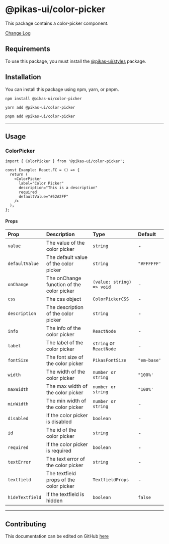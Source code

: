 

<NextSeo title="Color Picker" />

# @pikas-ui/color-picker

This package contains a color-picker component.

<a href="https://github.com/Achaak/pikas/blob/main/packages/ui/color-picker/CHANGELOG.md">
  Change Log
</a>

## Requirements

To use this package, you must install the <a href={stylesLink}>@pikas-ui/styles</a> package.

## Installation

You can install this package using npm, yarn, or pnpm.

```
npm install @pikas-ui/color-picker
```

```
yarn add @pikas-ui/color-picker
```

```
pnpm add @pikas-ui/color-picker
```

---

## Usage

### ColorPicker

<ColorPickerExample />

```tsx
import { ColorPicker } from '@pikas-ui/color-picker';

const Example: React.FC = () => {
  return (
    <ColorPicker
      label="Color Picker"
      description="This is a description"
      required
      defaultValue="#52A2FF"
    />
  );
};
```

#### Props

| Prop            | Description                               | Type                      | Default       |
| :-------------- | :---------------------------------------- | :------------------------ | :------------ |
| `value`         | The value of the color picker             | `string`                  | -             |
| `defaultValue`  | The default value of the color picker     | `string`                  | `"#FFFFFF'`   |
| `onChange`      | The onChange function of the color picker | `(value: string) => void` | -             |
| `css`           | The css object                            | `ColorPickerCSS`          | -             |
| `description`   | The description of the color picker       | `string`                  | -             |
| `info`          | The info of the color picker              | `ReactNode`               | -             |
| `label`         | The label of the color picker             | `string` or `ReactNode`   | -             |
| `fontSize`      | The font size of the color picker         | `PikasFontSize`           | `"em-base'` |
| `width`         | The width of the color picker             | `number or string`        | `"100%'`      |
| `maxWidth`      | The max width of the color picker         | `number or string`        | `"100%'`      |
| `minWidth`      | The min width of the color picker         | `number or string`        | -             |
| `disabled`      | If the color picker is disabled           | `boolean`                 | -             |
| `id`            | The id of the color picker                | `string`                  | -             |
| `required`      | If the color picker is required           | `boolean`                 | -             |
| `textError`     | The text error of the color picker        | `string`                  | -             |
| `textfield`     | The textfield props of the color picker   | `TextfieldProps`          | -             |
| `hideTextfield` | If the textfield is hidden                | `boolean`                 | `false`       |

---

## Contributing

This documentation can be edited on GitHub [here](https://github.com/Achaak/pikas/blob/main/apps/docs-ui/pages/components/color-picker.mdx)
